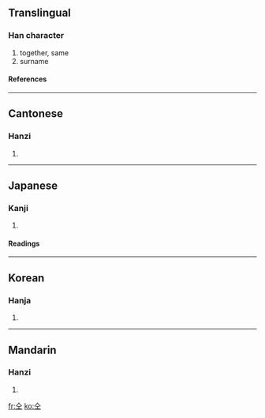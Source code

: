 {{see|同}}

==Translingual==
===Han character===
{{Han char|rad=人|as=03|sn=5|four=8010<sub>1</sub>|canj=人一 (OM), X人一 (XOM)}}
# together, same
# surname
====References====
{{Han ref|kx=0093.030|dkj=00378|dj=0196.070|hdz=10111.020|uh=4EDD|ud=20189|bh=C969|bd=51561}}
----
==Cantonese==
===Hanzi===
{{yue-hanzi|jyut=|y=tung4}}
# {{defn|Cantonese}}
----
==Japanese==
===Kanji===
{{ja-kanji|grade=|rs=人03}}
# {{defn|Japanese}}
====Readings====
{{ja-readings|on=[[どう]] (dō)|kun=[[おなじ]] (onaji)}}
----
==Korean==
===Hanja===
{{ko-hanja|hangeul=동|rv=dong|mr=tong}}
# {{defn|Korean}}
----
==Mandarin==
===Hanzi===
{{cmn-hanzi|pin=[[tóng]] (tong2)|wg=t'ung<sup>2</sup>}}
# {{defn|Mandarin}}

[[fr:仝]]
[[ko:仝]]